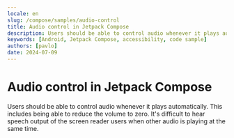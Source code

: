 ```yaml
---
locale: en
slug: /compose/samples/audio-control
title: Audio control in Jetpack Compose
description: Users should be able to control audio whenever it plays automatically.
keywords: [Android, Jetpack Compose, accessibility, code sample]
authors: [pavlo]
date: 2024-07-09
---
```


# Audio control in Jetpack Compose

Users should be able to control audio whenever it plays automatically. This includes being able to reduce the volume to zero. It's difficult to hear speech output of the screen reader users when other audio is playing at the same time.

<CodeSample id="media-audio-control" platform="compose" locale="en"/>
